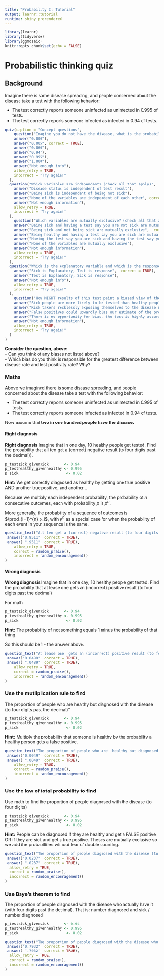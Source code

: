 ```yaml
---
title: "Probability I: Tutorial"
output: learnr::tutorial
runtime: shiny_prerendered
---
```


```r
library(learnr)
library(tidyverse)
library(ggmosaic)
knitr::opts_chunk$set(echo = FALSE)
```

# Probabilistic thinking quiz  

## Background

Imagine there is some disease spreading, and people concerned about the disease take a test with the following behavior:   

- The test correctly reports someone uninfected as uninfected in 0.995 of tests.   
- The test correctly reports someone infected as infected in 0.94 of tests.  


```r
quiz(caption = "Concept questions",
    question("Imagine you do not have the disease, what is the probability that the test says you do?",
    answer("0.000"),
    answer("0.005", correct = TRUE),
    answer("0.060"),
    answer("0.94"),
    answer("0.995"),
    answer("1.000"),
    answer("Not enough info"),
    allow_retry = TRUE,
    incorrect = "Try again!"
  ),
  question("Which variables are independent? (check all that apply)",
    answer("Disease status is independent of test result"),
    answer("Being sick is independent of being not sick"),
    answer("None of the variables are independent of each other", correct = TRUE),
    answer("Not enough information"),
    allow_retry = TRUE,
    incorrect = "Try again!"
  ),
    question("Which variables are mutually exclusive? (check all that apply)",
    answer("Being sick and having a test say you are not sick are mutually exclusive"),
    answer("Being sick and not being sick are mutually exclusive",  correct = TRUE),
    answer("Being healthy and having a test say you are sick are mutually exclusive"),
    answer("Having the test say you are sick and having the test say you are not sick are mutually exclusive",  correct = TRUE),
    answer("None of the variables are mutually exclusive"),
    answer("Not enough information"),
    allow_retry = TRUE,
    incorrect = "Try again!"
  ),
  question("Which is the explanatory variable and which is the response?",
    answer("Sick is Explanatory, Test is response",  correct = TRUE),
    answer("Test is Explanatory, Sick is response"),
    answer("Not enough info"),
    allow_retry = TRUE,
    incorrect = "Try again!"
  ),
    question("How MIGHT results of this test paint a biased view of the proportion of the population that has the disease? (check all that apply)",
    answer("Sick people are more likely to be tested than healthy people (contributing to a case positivity rate greater than the proportion of the population that is sick)",  correct = TRUE),
    answer("Risk takers recklessly exposing themselves to the disease might not care to know if they are infected. (contributing to a case positivity rate lower than the proportion of the population that is sick)",  correct = TRUE),
    answer("False positives could upwardly bias our estimate of the proportion sick", correct = TRUE),
    answer("There is no opportunity for bias, the test is highly accurate and the people conducting the tests are morally upright medical professionals."),
    answer("Not enough information"),
    allow_retry = TRUE,
    incorrect = "Try again!"
  )
)
```


**Consider the question, above:**    
- Can you think of any biases not listed above?   
- Which bias do you think is responsible for the greatest difference between disease rate and test positivity rate? Why?   


### Maths 

Above we imagined there is some disease spreading, and people concerned about the disease take a test with the following behavior:   

- The test correctly reports someone uninfected as uninfected in 0.995 of tests.   
- The test correctly reports someone infected as infected in 0.94 of tests.  

Now assume that **two in one hundred people have the disease.** 




#### Right diagnosis   


**Right diagnosis** Imagine that in one day, 10 healthy people get tested. Find the probability that  all ten get a (correct) negative result (to four digits past the decimal)).   


```r
p_testsick_givensick       <- 0.94
p_testhealthy_givenhealthy <- 0.995
p_sick                      <- 0.02
```




<div id="calculator0-hint">
**Hint:** We get correctly diagnosed as healthy by getting one true positive AND another true positive, and another... 

Because we multiply each independent probability, the probability of $n$ consecutive outcomes, each with probability $p$ is  $p^n$.

More generally, the probability of a sequence of outcomes is $\prod_{i=1}^{n}  p_i$, with   $p^n$ as a special case for when the probability of each event in your sequence is the same.  
</div>




```r
question_text("All ten get a (correct) negative result (to four digits past the decimal))",
 answer("0.9511", correct = TRUE),
 answer( ".9511", correct = TRUE),
    allow_retry = TRUE,
    correct = random_praise(),
    incorrect = random_encouragement()
)
```


#### Wrong diagnosis   

**Wrong diagnosis** Imagine that in one day, 10 healthy people get tested. Find the probability that   at lease one  gets an (incorrect) positive result (to four digits past the decimal)   


For math   

```r
p_testsick_givensick       <- 0.94
p_testhealthy_givenhealthy <- 0.995
p_sick                      <- 0.02
```


<div id="calculator1-hint">
**Hint:** The probability of not something equals 1 minus the probability of that thing. 

So this should be 1 - the answer above.  
</div>




```r
question_text("At lease one  gets an (incorrect) positive result (to four digits past the decimal)",
 answer("0.0489", correct = TRUE),
 answer( ".0489", correct = TRUE),
    allow_retry = TRUE,
    correct = random_praise(),
    incorrect = random_encouragement()
)
```

### Use the mutliplication rule to find 

The proportion of people who are  healthy but diagnosed with the disease  (to four digits past the decimal)"

```r
p_testsick_givensick       <- 0.94
p_testhealthy_givenhealthy <- 0.995
p_sick                      <- 0.02
```


<div id="calculator2-hint">
**Hint:** Multiply the probability that someone is healthy by the probability a healthy person gets a false positive.    
</div>



```r
question_text("The proportion of people who are  healthy but diagnosed with the disease  (to four digits past the decimal)",
 answer("0.0049", correct = TRUE),
 answer( ".0049", correct = TRUE),
    allow_retry = TRUE,
    correct = random_praise(),
    incorrect = random_encouragement()
)
```

### Use the law of total probability to find 

Use math to find the proportion of people diagnosed with the disease (to four digits)

```r
p_testsick_givensick       <- 0.94
p_testhealthy_givenhealthy <- 0.995
p_sick                      <- 0.02
```


<div id="calculator3-hint">
**Hint:** People can be diagnosed if they are healthy and get a FALSE positive OR if they are sick and get a true positive. Theses are mutually exclusive so we add the probabilities without fear of double counting.
</div>



```r
question_text("The proportion of people diagnosed with the disease (to four digits)",
 answer("0.0237", correct = TRUE),
 answer( ".0237", correct = TRUE),
  allow_retry = TRUE,
  correct = random_praise(),
  incorrect = random_encouragement()
)
```


### Use Baye's theorem  to find 

The proportion of people diagnosed with the disease who actually have it (with four digits past the decimal). That is: number diagnosed and sick / number diagnosed

```r
p_testsick_givensick       <- 0.94
p_testhealthy_givenhealthy <- 0.995
p_sick                      <- 0.02
```





```r
question_text("The proportion of people diagnosed with the disease who actually have it (with four digits past the decimal). That is: number diagnosed and sick / number diagnosed ",
 answer("0.7932", correct = TRUE),
 answer( ".7932", correct = TRUE),
  allow_retry = TRUE,   
  correct = random_praise(),
  incorrect = random_encouragement()
)
```



